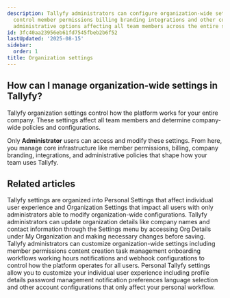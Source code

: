 ```yaml
---
description: Tallyfy administrators can configure organization-wide settings that
  control member permissions billing branding integrations and other company-wide
  administrative options affecting all team members across the entire system.
id: 3fc40aa23956eb61fd7545fbeb2b6f52
lastUpdated: '2025-08-15'
sidebar:
  order: 1
title: Organization settings
---
```


## How can I manage organization-wide settings in Tallyfy?

Tallyfy organization settings control how the platform works for your entire company. These settings affect all team members and determine company-wide policies and configurations.

Only **Administrator** users can access and modify these settings. From here, you manage core infrastructure like member permissions, billing, company branding, integrations, and administrative policies that shape how your team uses Tallyfy.


<PageTree />


## Related articles
<CardGrid>
<LinkTitleCard header="<b>Pro > Settings</b>" href="/products/pro/settings/" > Tallyfy settings are organized into Personal Settings that affect individual user experience and Organization Settings that impact all users with only administrators able to modify organization-wide configurations. </LinkTitleCard>
<LinkTitleCard header="<b>Org Settings > Update organization details</b>" href="/products/pro/settings/org-settings/how-can-i-update-my-organization-details/" > Tallyfy administrators can update organization details like company names and contact information through the Settings menu by accessing Org Details under My Organization and making necessary changes before saving. </LinkTitleCard>
<LinkTitleCard header="<b>Org Settings > Organization customization settings</b>" href="/products/pro/settings/org-settings/organization-customization-settings/" > Tallyfy administrators can customize organization-wide settings including member permissions content creation task management onboarding workflows working hours notifications and webhook configurations to control how the platform operates for all users. </LinkTitleCard>
<LinkTitleCard header="<b>Settings > Personal settings</b>" href="/products/pro/settings/personal-settings/" > Personal Tallyfy settings allow you to customize your individual user experience including profile details password management notification preferences language selection and other account configurations that only affect your personal workflow. </LinkTitleCard>
</CardGrid>
